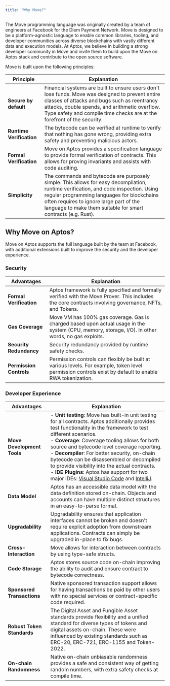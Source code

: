 ```yaml
---
title: "Why Move?"
---
```


The Move programming language was originally created by a team of engineers at
Facebook for the Diem Payment Network. Move is designed to be a platform-agnostic
language to enable common libraries, tooling, and developer communities across
diverse blockchains with vastly different data and execution models.
At Aptos, we believe in building a strong developer community in Move and invite
them to build upon the Move on Aptos stack and contribute to the open source software.

Move is built upon the following principles:

| **Principle**            | **Explanation**                                                                                                                                                                                                                                                                               |
| ------------------------ | --------------------------------------------------------------------------------------------------------------------------------------------------------------------------------------------------------------------------------------------------------------------------------------------- |
| **Secure by default**    | Financial systems are built to ensure users don't lose funds. Move was designed to prevent entire classes of attacks and bugs such as reentrancy attacks, double spends, and arithmetic overflow. Type safety and compile time checks are at the forefront of the security.              |
| **Runtime Verification** | The bytecode can be verified at runtime to verify that nothing has gone wrong, providing extra safety and preventing malicious actors.                                                                                                                                                        |
| **Formal Verification**  | Move on Aptos provides a specification language to provide formal verification of contracts. This allows for proving invariants and assists with code auditing.                                                                                                                               |
| **Simplicity**           | The commands and bytecode are purposely simple. This allows for easy decompilation, runtime verification, and code inspection. Using regular programming languages for blockchains often requires to ignore large part of the language to make them suitable for smart contracts (e.g. Rust). |

## Why Move on Aptos?

Move on Aptos supports the full language built by the team at Facebook, with
additional extensions built to improve the security and the developer experience.

### Security

| **Advantages**          | **Explanation**                                                                                                                                         |
| ----------------------- | ------------------------------------------------------------------------------------------------------------------------------------------------------- |
| **Formal Verification** | Aptos framework is fully specified and formally verified with the Move Prover. This includes the core contracts involving governance, NFTs, and Tokens. |
| **Gas Coverage**        | Move VM has 100% gas coverage. Gas is charged based upon actual usage in the system (CPU, memory, storage, I/O). In other words, no gas exploits.       |
| **Security Redundancy** | Security redundancy provided by runtime safety checks.                                                                                                  |
| **Permission Controls** | Permission controls can flexibly be built at various levels. For example, token level permission controls exist by default to enable RWA tokenization.  |

### Developer Experience

| **Advantages**             | **Explanation**                                                                                                                                                                                                                                                                                                                                                                                                                                                                                                                                                                                                                                                             |
| -------------------------- | --------------------------------------------------------------------------------------------------------------------------------------------------------------------------------------------------------------------------------------------------------------------------------------------------------------------------------------------------------------------------------------------------------------------------------------------------------------------------------------------------------------------------------------------------------------------------------------------------------------------------------------------------------------------------- |
| **Move Development Tools** | - **Unit testing**: Move has built-in unit testing for all contracts. Aptos additionally provides test functionality in the framework to test different scenarios. <br /> - **Coverage**: Coverage tooling allows for both source and bytecode level coverage reporting. <br /> - **Decompiler**: For better security, on-chain bytecode can be disassembled or decompiled to provide visibility into the actual contracts. <br /> - **IDE Plugins**: Aptos has support for two major IDEs: [Visual Studio Code](https://marketplace.visualstudio.com/items?itemName=MoveBit.aptos-move-analyzer) and [IntelliJ](https://plugins.jetbrains.com/plugin/14721-move-on-aptos). |
| **Data Model**             | Aptos has an accessible data model with the data definition stored on-chain. Objects and accounts can have multiple distinct structures in an easy-to-parse format.                                                                                                                                                                                                                                                                                                                                                                                                                                                                                                         |
| **Upgradability**          | Upgradability ensures that application interfaces cannot be broken and doesn't require explicit adoption from downstream applications. Contracts can simply be upgraded in-place to fix bugs.                                                                                                                                                                                                                                                                                                                                                                                                                                                                          |
| **Cross-Interaction**      | Move allows for interaction between contracts by using type-safe structs.                                                                                                                                                                                                                                                                                                                                                                                                                                                                                                                                                                                                   |
| **Code Storage**           | Aptos stores source code on-chain improving the ability to audit and ensure contract to bytecode correctness.                                                                                                                                                                                                                                                                                                                                                                                                                                                                                                                                                               |
| **Sponsored Transactions** | Native sponsored transaction support allows for having transactions be paid by other users with no special services or contract-specific code required.                                                                                                                                                                                                                                                                                                                                                                                                                                                                                                                     |
| **Robust Token Standards** | The Digital Asset and Fungible Asset standards provide flexibility and a unified standard for diverse types of tokens and digital assets on-chain. These were influenced by existing standards such as ERC-20, ERC-721, ERC-1155 and Token-2022.                                                                                                                                                                                                                                                                                                                                                                                                                            |
| **On-chain Randomness**    | Native on-chain unbiasable randomness provides a safe and consistent way of getting random numbers, with extra safety checks at compile time.                                                                                                                                                                                                                                                                                                                                                                                                                                                                                                                               |
